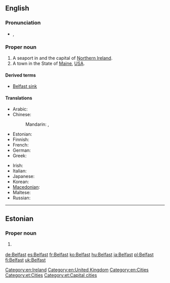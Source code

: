 ==English==
{{wikipedia}}

===Pronunciation===
* {{a|UK}} {{IPA|/ˈbɛl.fæst/}}, {{SAMPA|/"bEl.f{st/}}

===Proper noun===
{{en-proper noun}}

# A seaport in and the capital of [[Northern Ireland]].
# A town in the State of [[Maine]], [[USA]].

====Derived terms====
* [[Belfast sink]]

====Translations====
{{trans-top|capital of Northern Ireland}}
* Arabic: {{t|ar|بلفاست|m|tr=bilfaast|sc=Arab}}
* Chinese:
*: Mandarin: {{t|zh|貝爾法斯特|sc=Hani}}, {{t|zh|贝尔法斯特|tr=Bèi'ěrfǎsītè|sc=Hani}}
* Estonian: {{t-|et|Belfast}}
* Finnish: {{t+|fi|Belfast}}
* French: {{t+|fr|Belfast|m}}
* German: {{t-|de|Belfast|n}}
* Greek: {{t|el|Μπέλφαστ|m|tr=Bélfast|sc=Grek}}
{{trans-mid}}
* Irish: {{t|ga|Béal Feirste|m}}
* Italian: {{t-|it|Belfast|f}}
* Japanese: {{t|ja|ベルファスト|tr=Berufasuto|sc=Jpan}}
* Korean: {{t|ko|벨파스트|tr=Belpaseuteu|sc=Kore}}
* [[Macedonian]]: {{t|mk|Белфаст|m|tr=Bélfast}}
* Maltese: {{t-|mt|Belfast|xs=Maltese}}
* Russian: {{t|ru|Белфаст|m|tr=Bélfast|sc=Cyrl}}
{{trans-bottom}}

[[Category:en:Ireland]]
[[Category:en:United Kingdom]]
[[Category:en:Cities]]

----

==Estonian==

===Proper noun===
{{infl|et|proper noun}}

# {{l|en|Belfast}} {{gloss|capital of [[Northern Ireland]]}}

[[Category:et:Cities]]
[[Category:et:Capital cities]]

[[de:Belfast]]
[[es:Belfast]]
[[fr:Belfast]]
[[ko:Belfast]]
[[hu:Belfast]]
[[ja:Belfast]]
[[pl:Belfast]]
[[fi:Belfast]]
[[uk:Belfast]]